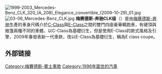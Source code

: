 {{noteTA
|T=zh-hans:梅赛德斯-奔驰CLK级; zh-tw:梅賽德斯-賓士CLK系列; zh-hk:梅賽德斯-平治CLK系列;
|2=zh-cn:奔驰; zh-tw:賓士; zh-hk:平治;
|3=zh-tw:CLK系列;zh-cn:CLK级;
}}
{{Infobox Automobile
| name           = 梅赛德斯-奔驰CLK级
| image          = [[File:Mercedes_CLK_320_CDI_Elegance_(A209)_Facelift_front_20100513.jpg|250px]]
| manufacturer   = [[梅赛德斯-奔驰|梅赛德斯-奔驰]]
| parent_company = [[Daimler-Benz|Daimler-Benz]] (1996-98)<br />[[DaimlerChrysler|DaimlerChrysler]] (1998-2007)<br />[[Daimler_AG|Daimler AG]] (2008-2009)
| production     = 1997年–2010年
| class          = 
 | body_style     = 雙門轎跑車
| assembly = {{DEU}}[[不來梅|不來梅]]<br>{{MEX}}[[蒙特雷|蒙特雷]]
| layout         = [[後輪驅動|後輪驅動]]
| predecessor = 
| related = [[梅赛德斯-奔驰C级|梅赛德斯-奔驰C级]]<br />[[梅赛德斯-奔驰E级|梅赛德斯-奔驰E级]]<br />[[梅赛德斯-奔驰SLK级|梅赛德斯-奔驰SLK级]]
| successor = 
}}
{{Unreferenced |time=2010-07-13T04:11:20+00:00 }}
{{Expand |time=2010-07-13T04:11:20+00:00 }}
[[File:1999-2003_Mercedes-Benz_CLK_320_(A_208)_Elegance_convertible_(2009-10-29)_01.jpg|thumb]]
[[File:03-06_Mercedes-Benz_CLK.jpg|thumb]]
'''梅赛德斯-奔驰CLK级'''（{{lang-de|'''Mercedes-Benz CLK-Klasse'''}}）是由[[梅赛德斯-奔驰|梅赛德斯-奔驰]]生產的車身尺碼介於[[C-Class|C-Class]]與[[E-Class|E-Class]]之間的雙門四座豪華轎跑車，有硬頂與敞篷兩種不同的車體，以C-Class為基礎衍生，但是使用E-Class的款式風格及引擎，2009年春發表新一代車款，改以E-Class為基礎衍生，稱為E class coupe。

==外部链接==
{{Commons-inline|Mercedes-Benz CLK-Class}}

{{梅赛德斯-奔驰汽车}}
{{DEFAULTSORT:CLK-Klasse}}
[[Category:梅賽德斯-賓士車款|Category:梅賽德斯-賓士車款]]
[[Category:1996年面世的汽車|Category:1996年面世的汽車]]
{{car-stub}}